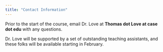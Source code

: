 ```yaml
---
title: "Contact Information"
---
```


Prior to the start of the course, email Dr. Love at **Thomas dot Love at case dot edu** with any questions.

Dr. Love will be supported by a set of outstanding teaching assistants, and these folks will be available starting in February.

